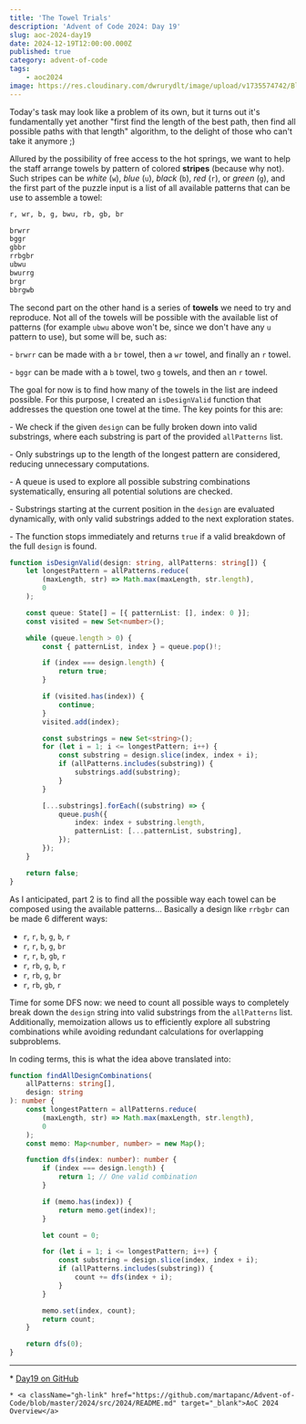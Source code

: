 ```yaml
---
title: 'The Towel Trials'
description: 'Advent of Code 2024: Day 19'
slug: aoc-2024-day19
date: 2024-12-19T12:00:00.000Z
published: true
category: advent-of-code
tags:
    - aoc2024
image: https://res.cloudinary.com/dwrurydlt/image/upload/v1735574742/Blog/2024-day-19_mlqn5c.webp
---
```


Today's task may look like a problem of its own, but it turns out it's fundamentally yet another "first find the length of the best path, then find all possible paths with that length" algorithm, to the delight of those who can't take it anymore ;)

Allured by the possibility of free access to the hot springs, we want to help the staff arrange towels by pattern of colored **stripes** (because why not).
Such stripes can be _white_ (`w`), _blue_ (`u`), _black_ (`b`), _red_ (`r`), or _green_ (`g`), and the first part of the puzzle input is a list of all available patterns that can be use to assemble a towel:

```bash
r, wr, b, g, bwu, rb, gb, br

brwrr
bggr
gbbr
rrbgbr
ubwu
bwurrg
brgr
bbrgwb
```

The second part on the other hand is a series of **towels** we need to try and reproduce. Not all of the towels will be possible with the available list of patterns (for example `ubwu` above won't be, since we don't have any `u` pattern to use), but some will be, such as:

\- `brwrr` can be made with a `br` towel, then a `wr` towel, and finally an `r` towel.

\- `bggr` can be made with a `b` towel, two `g` towels, and then an `r` towel.

The goal for now is to find how many of the towels in the list are indeed possible. For this purpose, I created an `isDesignValid` function that addresses the question one towel at the time. The key points for this are:

\- We check if the given `design` can be fully broken down into valid substrings, where each substring is part of the provided `allPatterns` list.

\- Only substrings up to the length of the longest pattern are considered, reducing unnecessary computations.

\- A queue is used to explore all possible substring combinations systematically, ensuring all potential solutions are checked.

\- Substrings starting at the current position in the `design` are evaluated dynamically, with only valid substrings added to the next exploration states.

\- The function stops immediately and returns `true` if a valid breakdown of the full `design` is found.

```ts
function isDesignValid(design: string, allPatterns: string[]) {
    let longestPattern = allPatterns.reduce(
        (maxLength, str) => Math.max(maxLength, str.length),
        0
    );

    const queue: State[] = [{ patternList: [], index: 0 }];
    const visited = new Set<number>();

    while (queue.length > 0) {
        const { patternList, index } = queue.pop()!;

        if (index === design.length) {
            return true;
        }

        if (visited.has(index)) {
            continue;
        }
        visited.add(index);

        const substrings = new Set<string>();
        for (let i = 1; i <= longestPattern; i++) {
            const substring = design.slice(index, index + i);
            if (allPatterns.includes(substring)) {
                substrings.add(substring);
            }
        }

        [...substrings].forEach((substring) => {
            queue.push({
                index: index + substring.length,
                patternList: [...patternList, substring],
            });
        });
    }

    return false;
}
```

As I anticipated, part 2 is to find all the possible way each towel can be composed using the available patterns… Basically a design like `rrbgbr` can be made 6 different ways:

- `r`, `r`, `b`, `g`, `b`, `r`
- `r`, `r`, `b`, `g`, `br`
- `r`, `r`, `b`, `gb`, `r`
- `r`, `rb`, `g`, `b`, `r`
- `r`, `rb`, `g`, `br`
- `r`, `rb`, `gb`, `r`

Time for some DFS now: we need to count all possible ways to completely break down the `design` string into valid substrings from the `allPatterns` list. Additionally, memoization allows us to efficiently explore all substring combinations while avoiding redundant calculations for overlapping subproblems.

In coding terms, this is what the idea above translated into:

```ts
function findAllDesignCombinations(
    allPatterns: string[],
    design: string
): number {
    const longestPattern = allPatterns.reduce(
        (maxLength, str) => Math.max(maxLength, str.length),
        0
    );
    const memo: Map<number, number> = new Map();

    function dfs(index: number): number {
        if (index === design.length) {
            return 1; // One valid combination
        }

        if (memo.has(index)) {
            return memo.get(index)!;
        }

        let count = 0;

        for (let i = 1; i <= longestPattern; i++) {
            const substring = design.slice(index, index + i);
            if (allPatterns.includes(substring)) {
                count += dfs(index + i);
            }
        }

        memo.set(index, count);
        return count;
    }

    return dfs(0);
}
```

---

<div className="flex flex-col gap-2">
    * <a className="gh-link" href="https://github.com/martapanc/Advent-of-Code/blob/master/2024/src/2024/day19/day19.ts" target="_blank">Day19 on GitHub</a>

    * <a className="gh-link" href="https://github.com/martapanc/Advent-of-Code/blob/master/2024/src/2024/README.md" target="_blank">AoC 2024 Overview</a>

</div>
